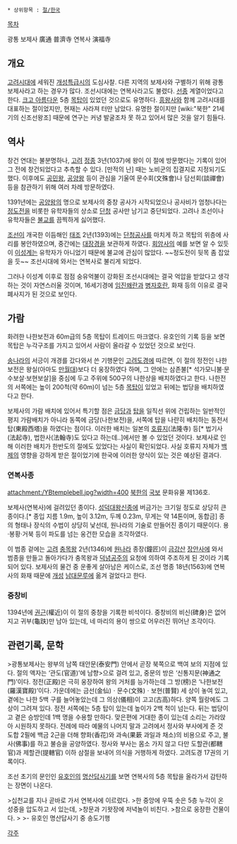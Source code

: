 * 상위항목 : [[절/한국]]

[[목차]]

광통 보제사 廣通 普濟寺
연복사 演福寺

== 개요 ==
[[고려]]시대에 세워진 [[개성특급시]]의 도심사찰. 다른 지역의 보제사와 구별하기 위해 광통 보제사라고 하는 경우가 많다. 조선시대에는 연복사라고도 불렸다. [[선종]] 계열이었다고 한다. [[크고 아름다운]] 5층 [[목탑]]이 있었던 것으로도 유명하다. [[흥왕사]]와 함께 고려시대를 대표하는 절이었지만, 현재는 사라져 터만 남았다. 유명한 절이지만 [wiki:"북한" 21세기의 신조선왕조] 때문에 연구는 커녕 발굴조차 못 하고 있어서 많은 것을 알기 힘들다.

== 역사 ==
창건 연대는 불분명하나, [[고려]] [[정종]] 3년(1037)에 왕이 이 절에 방문했다는 기록이 있어 그 전에 창건되었다고 추측할 수 있다. [만적의 난] 때는 노비군의 집결지로 지정되기도 했다. 이후에도 [[공민왕]], [[공양왕]] 등이 관심을 기울여 문수회(文殊會)나 담선회(談禪會) 등을 참관하기 위해 여러 차례 방문하였다. 

1391년에는 [[공양왕]]의 명으로 보제사의 중창 공사가 시작되었으나 공사비가 엄청나다는 [[정도전]]을 비롯한 유학자들의 상소로 [[단청]] 공사만 남기고 중단되었다. 고려나 조선이나 유학자들은 [[불교]]를 끔찍하게 싫어했다. 

[[조선]]이 개국한 이듬해인 [[태조]] 2년(1393)에는 [[단청]]공사를 마치게 하고 목탑의 위층에 사리를 봉안하였으며, 중간에는 [[대장경]]을 보관하게 하였다. [[회암사]]의 예를 보면 알 수 있듯이 [[이성계]]는 유학자가 아니었기 때문에 불교에 관심이 많았다. ~~정도전이 뒷목 좀 잡았을 듯~~ 조선시대에 와서는 연복사로 불리게 되었다. 

그러나 이성계 이후로 점점 숭유억불이 강화된 조선시대에는 결국 억압을 받았다고 생각하는 것이 자연스러울 것이며, 16세기경에 [[임진왜란]]과 [[병자호란]], 화재 등의 이유로 결국 폐사지가 된 것으로 보인다.

== 가람 ==
화려한 나한보전과 60m급의 5층 목탑이 트레이드 마크였다. 유호인의 기록 등을 보면 목탑은 누각구조를 가지고 있어서 사람이 올라갈 수 있었던 것으로 보인다. 

[[송나라]]의 서긍이 개경를 갔다와서 쓴 기행문인 [[고려도경]]에 따르면, 이 절의 정전인 나한보전은 왕실(아마도 [[만월대]])보다 더 웅장하였다 하며, 그 안에는 삼존불[* 석가모니불·문수보살·보현보살]을 중심에 두고 주위에 500구의 나한상을 배치하였다고 한다. 나한전의 서쪽에는 높이 200척(약 60m)이 넘는 5층 [[목탑]]이 있었고 뒤에는 법당을 배치하였다고 한다. 

보제사의 가람 배치에 있어서 특기할 점은 [[금당]]과 [[탑]]을 일직선 위에 건립하는 일반적인 평지 가람배치가 아니라 동쪽에 금당(나한보전)을, 서쪽에 탑을 나란히 배치하는 동전서탑(東殿西塔)을 하였다는 점이다. 이러한 배치는 일본의 [[호류지]](法隆寺) 등[* 법기사(法起寺), 법한사(法翰寺)도 있다고 하는데..]에서만 볼 수 있었던 것이다. 보제사로 인해 이러한 배치가 한반도의 절에도 있었다는 사실이 확인되었다. 사실 호류지 자체가 [[백제]]의 영향을 강하게 받은 절이었기에 한국에 이러한 양식이 있는 것은 예상된 결과다.

=== 연복사종 ===
attachment:/YBtemplebell.jpg?width=400
[[북한]]의 [[국보]] 문화유물 제136호. 

보제사(연복사)에 걸려있던 종이다. [[성덕대왕신종]]에 버금가는 크기일 정도로 상당히 큰 종이다.[* 종입 지름 1.9m, 높이 3.12m, 두께 0.23m, 무게는 약 14톤이며, 동합금] 종의 형태나 장식의 수법이 상당히 낯선데, 원나라의 기술로 만들어진 종이기 때문이다. 용·봉황·거북 등이 파도를 넘는 웅건한 모습을 조각하였다.

이 범종 겉에는 [[고려]] [[충목왕]] 2년(1346)에 [[원나라]] 종장(鐘匠)이 [[금강산]] [[장안사]]에 와서 범종을 만들고 돌아가다가 충목왕과 [[덕녕공주]]의 요청에 의하여 주조하게 된 것이라 기록되어 있다. 보제사의 물건 중 운좋게 살아남은 케이스로, 조선 명종 18년(1563)에 연복사의 화재 때문에 [[개성]] [[남대문]]루에 옮겨 걸었다고 한다. 

=== 중창비 === 
1394년에 [[권근]](權近)이 이 절의 중창을 기록한 비석이다. 중창비의 비신(碑身)은 없어지고 귀부(龜趺)만 남아 있는데, 네 마리의 용이 쌍으로 어우러진 뛰어난 조각이다. 


== 관련기록, 문학 ==
>광통보제사는 왕부의 남쪽 태안문(泰安門) 안에서 곧장 북쪽으로 백여 보의 지점에 있다. 절의 액자는 ‘관도(官道)’에 남향>으로 걸려 있고, 중문의 방은 ‘신통지문(神通之門)’이다. 정전(正殿)은 극히 웅장하여 왕의 거처를 능가하는데 그 방(榜)은 ‘나한보전(羅漢寶殿)’이다. 가운데에는 금선(金仙)ㆍ문수(文殊)ㆍ보현(普賢) 세 상이 놓여 있고, 곁에는 나한 5백 구를 늘어놓았는데 그 의상(儀相)이 고고(古高)하다. 양쪽 월랑에도 그 상이 그려져 있다. 정전 서쪽에는 5층 탑이 있는데 높이가 2백 척이 넘는다. 뒤는 법당이고 곁은 승방인데 1백 명을 수용할 만하다. 맞은편에 거대한 종이 있는데 소리는 가라앉아 시원하지 못하다. 전례에 따라 예물의 나머지 말과 고려에서 정사와 부사에게 준 것 도합 2필에 백금 2근을 더해 향화(香花)와 과속(果蔌 과일과 채소)의 비용으로 주고, 불사(佛事)를 하고 불승을 공양하였다. 정사와 부사는 몸소 가지 않고 다만 도할관(都轄官)과 제할관(提轄官) 이하 삼절을 보내어 의식을 거행하게 하였다.
고려도경 17권의 기록이다.


조선 초기의 문인인 [[유호인]]의 [[명산답사기]]를 보면 연복사의 5층 목탑을 올라가서 감탄하는 장면이 나온다.

>십천교를 지나 곧바로 가서 연복사에 이르렀다.
>한 중앙에 우뚝 솟은 5층 누각이 온 성중을 압도하고 서 있는데,
>창문과 기왓장에 저녁놀이 비친다.
>참으로 웅장한 건물이다.
>
>- 유호인 명산답사기 중 송도기행




[[각주]]
